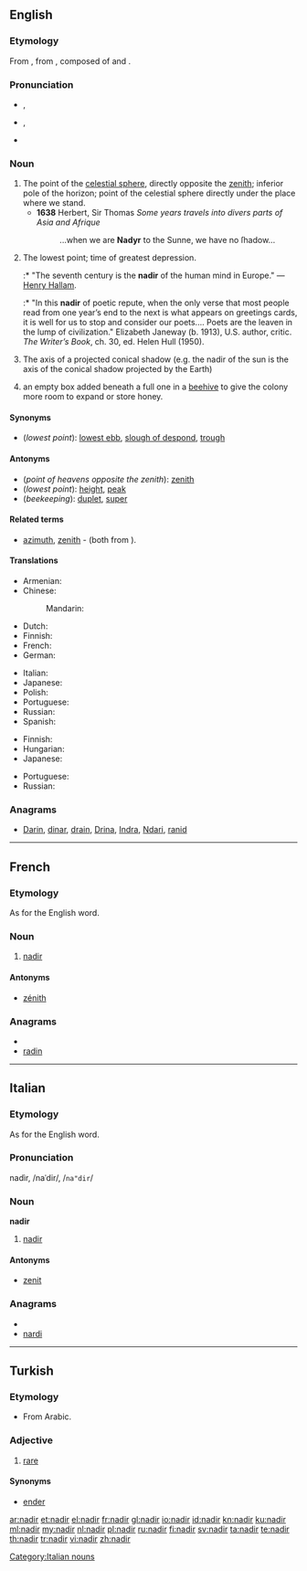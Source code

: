 {{was wotd|2006|September|23}}
{{wikipedia}}
{{also|Nadir}}
==English==

===Etymology===
From {{etyl|ML.}} {{term|nadir|lang=la}}, from {{etyl|ar}} {{term|sc=Arab|نظير اسمت|نَظِيرُ السَّمْت|tr=naẓīru as-samt}}, composed of {{term|sc=Arab|سمت|السَمْتُ|tr=as-samt|the zenith}} and
{{term|sc=Arab|نظير|نَظِير|tr=naẓīr|counterpart, corresponding to}}.

===Pronunciation===
* {{a|RP}} {{IPA|/ˈneɪdɪə(ɹ)/}}, {{SAMPA|/"neIdI@(r\)/}}
* {{a|US}} {{IPA|/ˈneɪdɪɹ/}}, {{SAMPA|/"neIdIr\/}}
* {{audio|en-us-nadir.ogg|Audio (US)}}

===Noun===
{{en-noun}}

# The point of the [[celestial sphere]], directly opposite the [[zenith]]; inferior pole of the horizon; point of the celestial sphere directly under the place where we stand.
#*'''1638''' Herbert, Sir Thomas ''Some years travels into divers parts of Asia and Afrique''
#*:...when we are '''Nadyr''' to the Sunne, we have no ſhadow...
# {{figuratively}} The lowest point; time of greatest depression.
#:* "The seventh century is the '''nadir''' of the human mind in Europe." &mdash; [[w:Henry Hallam|Henry Hallam]].
#:* "In this '''nadir''' of poetic repute, when the only verse that most people read from one year’s end to the next is what appears on greetings cards, it is well for us to stop and consider our poets.... Poets are the leaven in the lump of civilization." Elizabeth Janeway (b. 1913), U.S. author, critic. ''The Writer’s Book'', ch. 30, ed. Helen Hull (1950).
# {{rfd-sense}} {{astronomy}} The axis of a projected conical shadow (e.g. the nadir of the sun is the axis of the conical shadow projected by the Earth)
# {{beekeeping|archaic}} an empty box added beneath a full one in a [[beehive]] to give the colony more room to expand or store honey. <!-- from The Beekeepers Manual, Pg, 24, Henry Taylor 1860 -->

====Synonyms====
* (''lowest point''): [[lowest ebb]], [[slough of despond]], [[trough]]

====Antonyms====
* (''point of heavens opposite the zenith''): [[zenith]]
* (''lowest point''): [[height]], [[peak]]
* (''beekeeping''): [[duplet]], [[super]]

====Related terms====
* [[azimuth]], [[zenith]] - (both from {{term|سمت|السَمْتُ|tr=as-samt|sc=Arab}}).

====Translations====
{{trans-top|point of the sky}}
* Armenian: {{t-|hy|նադիր|tr=nadir}}
* Chinese:
*: Mandarin: {{t|cmn|天底|tr=tiāndǐ|sc=Hani}}
* Dutch: {{t+|nl|nadir|n}}
* Finnish: {{t+|fi|nadiiri}}
* French: {{t+|fr|nadir|m}}
* German: {{t+|de|Nadir|m}}
{{trans-mid}}
* Italian: {{t-|it|nadir|m}}
* Japanese: {{t|ja|天底|tr=てんてい, tentei|sc=Jpan}}
* Polish: {{t+|pl|nadir|m}}
* Portuguese: {{t-|pt|nadir|m}}
* Russian: {{t+|ru|надир|m|tr=nadír}}
* Spanish: {{t-|es|nadir|m}}
{{trans-bottom}}

{{trans-top|figuratively the lowest point}}
* Finnish: {{t+|fi|aallonpohja}}
* Hungarian: {{t-|hu|mélypont}}
* Japanese: {{t|ja|どん底|tr=どんぞこ, donzoko|sc=Jpan}}
{{trans-mid}}
* Portuguese: {{t-|pt|nadir|m}}
* Russian: {{t|ru|низший уровень|m|tr=nízšij úroven'|sc=Cyrl}}
{{trans-bottom}}

{{trans-top|axis of projected conical shadow}}
{{trans-mid}}
{{trans-bottom}}

===Anagrams===
* [[Darin#English|Darin]], [[dinar#English|dinar]], [[drain#English|drain]], [[Drina#English|Drina]], [[Indra#English|Indra]], [[Ndari#English|Ndari]], [[ranid#English|ranid]]

----

==French==
{{wikipedia|lang=fr}}

===Etymology===
As for the English word.

===Noun===
{{fr-noun|m}}

# {{astronomy|lang=fr}} [[#English|nadir]]

====Antonyms====
* [[zénith]]

===Anagrams===
* {{alphagram|adinr}}
* [[radin#French|radin]]

----

==Italian==

===Etymology===
As for the English word.

===Pronunciation===
nadìr, /naˈdir/, /<tt>na"dir</tt>/

===Noun===
'''nadir''' {{m}}

# {{astronomy|lang=it}} [[#English|nadir]]

====Antonyms====
* [[zenit]]

===Anagrams===
* {{alphagram|adinr}}
* [[nardi#Italian|nardi]]

[[Category:Italian nouns]]

----

==Turkish==

===Etymology===
* From Arabic.

===Adjective===
{{tr-adj}}

# [[rare]]

====Synonyms====
* [[ender]]

[[ar:nadir]]
[[et:nadir]]
[[el:nadir]]
[[fr:nadir]]
[[gl:nadir]]
[[io:nadir]]
[[id:nadir]]
[[kn:nadir]]
[[ku:nadir]]
[[ml:nadir]]
[[my:nadir]]
[[nl:nadir]]
[[pl:nadir]]
[[ru:nadir]]
[[fi:nadir]]
[[sv:nadir]]
[[ta:nadir]]
[[te:nadir]]
[[th:nadir]]
[[tr:nadir]]
[[vi:nadir]]
[[zh:nadir]]
